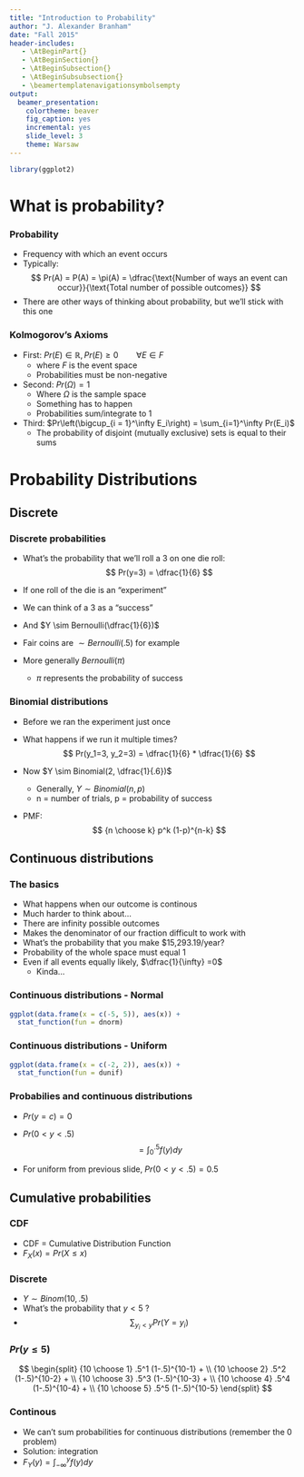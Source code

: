 ```yaml
---
title: "Introduction to Probability"
author: "J. Alexander Branham"
date: "Fall 2015"
header-includes: 
   - \AtBeginPart{}
   - \AtBeginSection{}
   - \AtBeginSubsection{}
   - \AtBeginSubsubsection{}
   - \beamertemplatenavigationsymbolsempty
output: 
  beamer_presentation:
    colortheme: beaver
    fig_caption: yes
    incremental: yes
    slide_level: 3
    theme: Warsaw
---
```


```r
library(ggplot2)
```


# What is probability?
### Probability
* Frequency with which an event occurs
* Typically:
$$
Pr(A) = P(A) = \pi(A) = \dfrac{\text{Number of ways an event can occur}}{\text{Total number of possible outcomes}}
$$
* There are other ways of thinking about probability, but we'll stick with this one

### Kolmogorov's Axioms 
* First: $Pr(E)\in\mathbb{R}, Pr(E)\geq 0 \qquad \forall E\in F$
    + where $F$ is the event space 
    + Probabilities must be non-negative
* Second: $Pr(\Omega) = 1$
    + Where $\Omega$ is the sample space 
    + Something has to happen
    + Probabilities sum/integrate to 1
* Third: $Pr\left(\bigcup_{i = 1}^\infty E_i\right) = \sum_{i=1}^\infty Pr(E_i)$
    + The probability of disjoint (mutually exclusive) sets is equal to their sums 

# Probability Distributions
## Discrete
### Discrete probabilities 
* What's the probability that we'll roll a 3 on one die roll:
$$
Pr(y=3) = \dfrac{1}{6}
$$

* If one roll of the die is an "experiment"
* We can think of a 3 as a "success"
* And $Y \sim Bernoulli(\dfrac{1}{6})$
* Fair coins are $\sim Bernoulli(.5)$ for example
* More generally $Bernoulli(\pi )$
    + $\pi$ represents the probability of success

### Binomial distributions
* Before we ran the experiment just once
* What happens if we run it multiple times?
$$
Pr(y_1=3, y_2=3) = \dfrac{1}{6} * \dfrac{1}{6}
$$

* Now $Y \sim Binomial(2, \dfrac{1}{.6})$
    + Generally, $Y \sim Binomial(n, p)$
    + n = number of trials, p = probability of success
* PMF:
$$
{n \choose k} p^k (1-p)^{n-k}
$$

## Continuous distributions
### The basics
* What happens when our outcome is continous
* Much harder to think about... 
* There are infinity possible outcomes
* Makes the denominator of our fraction difficult to work with 
* What's the probability that you make $15,293.19/year? 
* Probability of the whole space must equal 1
* Even if all events equally likely, $\dfrac{1}{\infty} =0$ 
    + Kinda...
    
### Continuous distributions - Normal
```r
ggplot(data.frame(x = c(-5, 5)), aes(x)) + 
  stat_function(fun = dnorm)
```

### Continuous distributions - Uniform 
```r
ggplot(data.frame(x = c(-2, 2)), aes(x)) + 
  stat_function(fun = dunif)
```

### Probabilies and continuous distributions
* $Pr(y=c) = 0$
* $Pr(0<y<.5)$
$$
= \int_{0}^{.5} f(y) dy
$$

* For uniform from previous slide, $Pr(0<y<.5) = 0.5$

## Cumulative probabilities
### CDF
* CDF = Cumulative Distribution Function
* $F_X(x) = Pr(X\leq x)$

### Discrete
* $Y \sim Binom(10, .5)$
* What's the probability that $y<5$ ?
* $$\sum_{y_i < y} Pr(Y=y_i)$$

### $Pr(y\leq 5)$
$$
\begin{split}
{10 \choose 1} .5^1 (1-.5)^{10-1} + \\
{10 \choose 2} .5^2 (1-.5)^{10-2} + \\
{10 \choose 3} .5^3 (1-.5)^{10-3} + \\
{10 \choose 4} .5^4 (1-.5)^{10-4} + \\
{10 \choose 5} .5^5 (1-.5)^{10-5}
\end{split}
$$

### Continous 
* We can't sum probabilities for continuous distributions (remember the 0 problem)
* Solution: integration
* $F_Y(y) = \int_{-\infty}^{y} f(y) dy$
